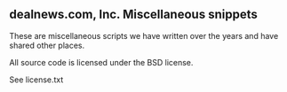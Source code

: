 == dealnews.com, Inc. Miscellaneous snippets ==

These are miscellaneous scripts we have written over the years and have shared other places.

All source code is licensed under the BSD license.

See license.txt
